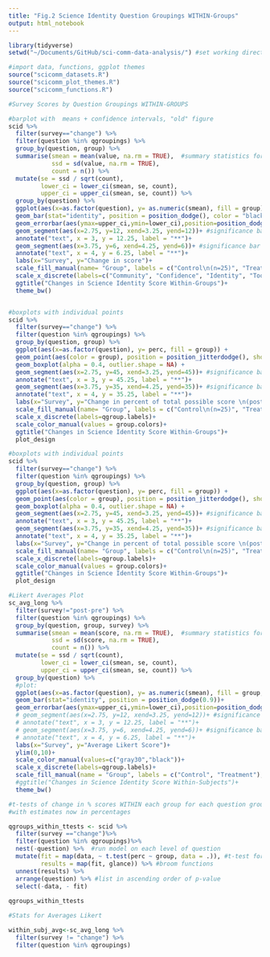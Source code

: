 ```yaml
---
title: "Fig.2 Science Identity Question Groupings WITHIN-Groups"
output: html_notebook
---
```

```r
library(tidyverse)
setwd("~/Documents/GitHub/sci-comm-data-analysis/") #set working directory

#import data, functions, ggplot themes
source("scicomm_datasets.R")
source("scicomm_plot_themes.R")
source("scicomm_functions.R") 
```

```r
#Survey Scores by Question Groupings WITHIN-GROUPS

#barplot with  means + confidence intervals, "old" figure
scid %>% 
  filter(survey=="change") %>% 
  filter(question %in% qgroupings) %>%
  group_by(question, group) %>% 
  summarise(smean = mean(value, na.rm = TRUE),  #summary statistics for each Q
            ssd = sd(value, na.rm = TRUE),
            count = n()) %>%
  mutate(se = ssd / sqrt(count),
         lower_ci = lower_ci(smean, se, count),
         upper_ci = upper_ci(smean, se, count)) %>%
  group_by(question) %>%
  ggplot(aes(x=as.factor(question), y= as.numeric(smean), fill = group)) + 
  geom_bar(stat="identity", position = position_dodge(), color = "black")+ 
  geom_errorbar(aes(ymax=upper_ci,ymin=lower_ci),position=position_dodge(0.9), width=0.7)+
  geom_segment(aes(x=2.75, y=12, xend=3.25, yend=12))+ #significance bar for community
  annotate("text", x = 3, y = 12.25, label = "**")+
  geom_segment(aes(x=3.75, y=6, xend=4.25, yend=6))+ #significance bar for tools
  annotate("text", x = 4, y = 6.25, label = "**")+
  labs(x="Survey", y="Change in score")+
  scale_fill_manual(name= "Group", labels = c("Control\n(n=25)", "Treatment\n(n=22)"), values = c("skyblue2", "lightgoldenrod"))+ 
  scale_x_discrete(labels=c("Community", "Confidence", "Identity", "Tools & Abilities"))+
  ggtitle("Changes in Science Identity Score Within-Groups")+
  theme_bw()


#boxplots with individual points 
scid %>% 
  filter(survey=="change") %>% 
  filter(question %in% qgroupings) %>%
  group_by(question, group) %>% 
  ggplot(aes(x=as.factor(question), y= perc, fill = group)) + 
  geom_point(aes(color = group), position = position_jitterdodge(), show.legend = F)+ 
  geom_boxplot(alpha = 0.4, outlier.shape = NA) + 
  geom_segment(aes(x=2.75, y=45, xend=3.25, yend=45))+ #significance bar for community
  annotate("text", x = 3, y = 45.25, label = "**")+
  geom_segment(aes(x=3.75, y=35, xend=4.25, yend=35))+ #significance bar for tools
  annotate("text", x = 4, y = 35.25, label = "**")+
  labs(x="Survey", y="Change in percent of total possible score \n(post-pre)")+
  scale_fill_manual(name= "Group", labels = c("Control\n(n=25)", "Treatment\n(n=22)"), values = group.colors)+ 
  scale_x_discrete(labels=qgroup.labels)+
  scale_color_manual(values = group.colors)+
  ggtitle("Changes in Science Identity Score Within-Groups")+
  plot_design

#boxplots with individual points 
scid %>% 
  filter(survey=="change") %>% 
  filter(question %in% qgroupings) %>%
  group_by(question, group) %>% 
  ggplot(aes(x=as.factor(question), y= perc, fill = group)) + 
  geom_point(aes(color = group), position = position_jitterdodge(), show.legend = F)+ 
  geom_boxplot(alpha = 0.4, outlier.shape = NA) + 
  geom_segment(aes(x=2.75, y=45, xend=3.25, yend=45))+ #significance bar for community
  annotate("text", x = 3, y = 45.25, label = "**")+
  geom_segment(aes(x=3.75, y=35, xend=4.25, yend=35))+ #significance bar for tools
  annotate("text", x = 4, y = 35.25, label = "**")+
  labs(x="Survey", y="Change in percent of total possible score \n(post-pre)")+
  scale_fill_manual(name= "Group", labels = c("Control\n(n=25)", "Treatment\n(n=22)"), values = group.colors)+ 
  scale_x_discrete(labels=qgroup.labels)+
  scale_color_manual(values = group.colors)+
  ggtitle("Changes in Science Identity Score Within-Groups")+
  plot_design

```
```r
#Likert Averages Plot 
sc_avg_long %>% 
  filter(survey!="post-pre") %>% 
  filter(question %in% qgroupings) %>%
  group_by(question, group, survey) %>% 
  summarise(smean = mean(score, na.rm = TRUE),  #summary statistics for each Q
            ssd = sd(score, na.rm = TRUE),
            count = n()) %>%
  mutate(se = ssd / sqrt(count),
         lower_ci = lower_ci(smean, se, count),
         upper_ci = upper_ci(smean, se, count)) %>%
  group_by(question) %>%
  #plot:
  ggplot(aes(x=as.factor(question), y= as.numeric(smean), fill = group, color = survey)) + 
  geom_bar(stat="identity", position = position_dodge(0.9))+ 
  geom_errorbar(aes(ymax=upper_ci,ymin=lower_ci),position=position_dodge(0.9), width=0.7)+
  # geom_segment(aes(x=2.75, y=12, xend=3.25, yend=12))+ #significance bar for community
  # annotate("text", x = 3, y = 12.25, label = "**")+
  # geom_segment(aes(x=3.75, y=6, xend=4.25, yend=6))+ #significance bar for tools
  # annotate("text", x = 4, y = 6.25, label = "**")+
  labs(x="Survey", y="Average Likert Score")+
  ylim(0,10)+ 
  scale_color_manual(values=c("gray30","black"))+ 
  scale_x_discrete(labels=qgroup.labels)+
  scale_fill_manual(name = "Group", labels = c("Control", "Treatment"), values = group.colors)+
  #ggtitle("Changes in Science Identity Score Within-Subjects")+
  theme_bw()
```


```r
#t-tests of change in % scores WITHIN each group for each question grouping 
#with estimates now in percentages

qgroups_within_ttests <- scid %>% 
  filter(survey =="change")%>% 
  filter(question %in% qgroupings)%>%
  nest(-question) %>%  #run model on each level of question
  mutate(fit = map(data, ~ t.test(perc ~ group, data = .)), #t-test formula 
         results = map(fit, glance)) %>% #broom functions
  unnest(results) %>%
  arrange(question) %>% #list in ascending order of p-value
  select(-data, - fit)
  
qgroups_within_ttests

#Stats for Averages Likert 

within_subj_avg<-sc_avg_long %>%
  filter(survey != "change") %>%
  filter(question %in% qgroupings) 

```



